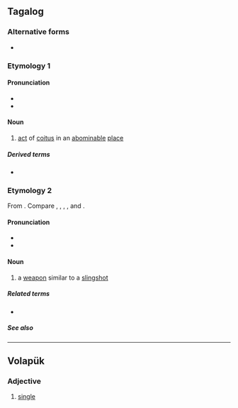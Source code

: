 ==Tagalog==

===Alternative forms===
* {{alter|tl|balatic}} {{q|obsolete}}

===Etymology 1===
====Pronunciation====
* {{hyph|tl|ba|la|tik}}
* {{tl-IPA|balatík}}

====Noun====
{{tl-noun|balatík}}

# {{lb|tl|obsolete}} [[act]] of [[coitus]] in an [[abominable]] [[place]]

=====Derived terms=====
* {{l|tl|magbalatik}}

===Etymology 2===
From {{der|tl|poz-pro|*bala(n)tik||spring back suddenly; spring-set spear trap; the constellation Orion}}. Compare {{cog|ilo|balantik}}, {{cog|akl|baeatik}}, {{cog|ceb|balatik}}, {{cog|mbb|belatik}}, and {{cog|ms|belantik}}. 

====Pronunciation====
* {{hyph|tl|ba|la|tik}}
* {{tl-IPA}}

====Noun====
{{tl-noun}}

# {{lb|tl|obsolete}} a [[weapon]] similar to a [[slingshot]]

=====Related terms=====
* {{l|tl|Balatik}}

=====See also=====
{{col3|tl|saltik|pilantik|paltik}}

----

==Volapük==

===Adjective===
{{head|vo|adjective}}

# [[single]]